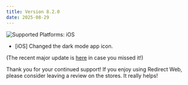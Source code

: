 ```yaml
---
title: Version 8.2.0
date: 2025-08-29
---
```


![Supported Platforms: iOS](https://img.shields.io/badge/Platforms-iOS-white)

* [iOS] Changed the dark mode app icon.

(The recent major update is [here](./8.0.0.mdx) in case you missed it!)

Thank you for your continued support! If you enjoy using Redirect Web, please consider leaving a review on the stores. It really helps!
